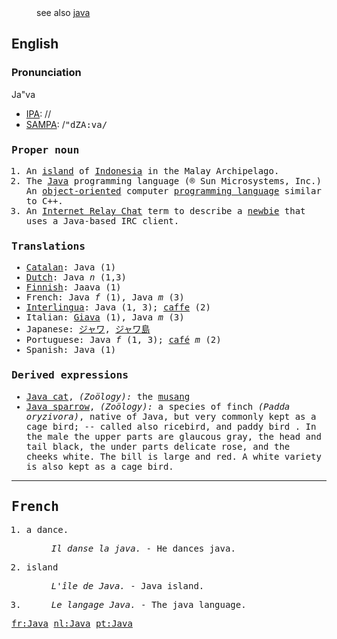 :see also [[java]]

==English==
===Pronunciation===
Ja"va 
*[[IPA]]: //
*[[SAMPA]]: /<tt>"dZA:va/

===Proper noun===

# An [[island]] of [[Indonesia]] in the Malay Archipelago.
# The [[w:Java programming language|Java]] programming language (&#0174; Sun Microsystems, Inc.) An [[object-oriented]] computer [[programming language]] similar to C++.
# An [[Internet Relay Chat]] term to describe a [[newbie]] that uses a Java-based IRC client.

===Translations===
*[[Catalan]]: Java (1)
*[[Dutch]]: Java ''n'' (1,3)
*[[Finnish]]: Jaava (1)
*French: Java ''f'' (1), Java ''m'' (3)
*[[Interlingua]]: Java (1, 3); [[caffe]] (2)
*Italian: [[Giava]] (1), Java ''m'' (3)
*Japanese: [[ジャワ]], [[ジャワ島]]
*Portuguese: Java ''f'' (1, 3); [[café]] ''m'' (2)
*Spanish: Java (1)

===Derived expressions===
* [[Java cat]], ''(Zoölogy):'' the [[musang]]  
* [[Java sparrow]], ''(Zoölogy):'' a species of finch ''(Padda oryzivora)'', native of Java, but very commonly kept as a cage bird; -- called also ricebird, and paddy bird . In the male the upper parts are glaucous gray, the head and tail black, the under parts delicate rose, and the cheeks white. The bill is large and red. A white variety is also kept as a cage bird.
----

==French==

#a dance.
#:''Il danse la java.'' - He dances java.
#island
#: ''L'île de Java.'' - Java island.
#
#: ''Le langage Java.'' - The java language.

[[fr:Java]]
[[nl:Java]]
[[pt:Java]]